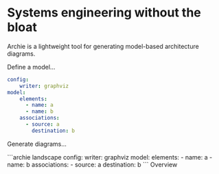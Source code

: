 
<Layout>
<SEO title="Home" />

# Systems engineering without the bloat

Archie is a lightweight tool for generating model-based architecture diagrams.

Define a model...

```yaml
config:
    writer: graphviz
model:
    elements:
      - name: a
      - name: b
    associations:
      - source: a
        destination: b
```

Generate diagrams...

<Diagram>
```archie landscape
config:
    writer: graphviz
model:
    elements:
      - name: a
      - name: b
    associations:
      - source: a
        destination: b
```
</Diagram>

<Link to="/overview/">Overview</Link>

</Layout>
